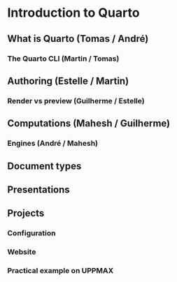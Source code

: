 # Introduction to Quarto

## What is Quarto (Tomas / André)

### The Quarto CLI (Martin / Tomas)

## Authoring (Estelle / Martin)

### Render vs preview (Guilherme / Estelle)

## Computations (Mahesh / Guilherme)

### Engines (André / Mahesh)

## Document types

## Presentations

## Projects

### Configuration

### Website

### Practical example on UPPMAX
